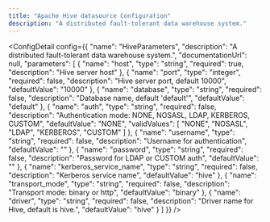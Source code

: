 ```yaml
---
title: "Apache Hive datasource Configuration"
description: "A distributed fault-tolerant data warehouse system."
---
```



<ConfigDetail config={{
  "name": "HiveParameters",
  "description": "A distributed fault-tolerant data warehouse system.",
  "documentationUrl": null,
  "parameters": [
    {
      "name": "host",
      "type": "string",
      "required": true,
      "description": "Hive server host"
    },
    {
      "name": "port",
      "type": "integer",
      "required": false,
      "description": "Hive server port, default 10000",
      "defaultValue": "10000"
    },
    {
      "name": "database",
      "type": "string",
      "required": false,
      "description": "Database name, default 'default'",
      "defaultValue": "default"
    },
    {
      "name": "auth",
      "type": "string",
      "required": false,
      "description": "Authentication mode: NONE, NOSASL, LDAP, KERBEROS, CUSTOM",
      "defaultValue": "NONE",
      "validValues": [
        "NONE",
        "NOSASL",
        "LDAP",
        "KERBEROS",
        "CUSTOM"
      ]
    },
    {
      "name": "username",
      "type": "string",
      "required": false,
      "description": "Username for authentication",
      "defaultValue": ""
    },
    {
      "name": "password",
      "type": "string",
      "required": false,
      "description": "Password for LDAP or CUSTOM auth",
      "defaultValue": ""
    },
    {
      "name": "kerberos_service_name",
      "type": "string",
      "required": false,
      "description": "Kerberos service name",
      "defaultValue": "hive"
    },
    {
      "name": "transport_mode",
      "type": "string",
      "required": false,
      "description": "Transport mode: binary or http",
      "defaultValue": "binary"
    },
    {
      "name": "driver",
      "type": "string",
      "required": false,
      "description": "Driver name for Hive, default is hive.",
      "defaultValue": "hive"
    }
  ]
}} />

